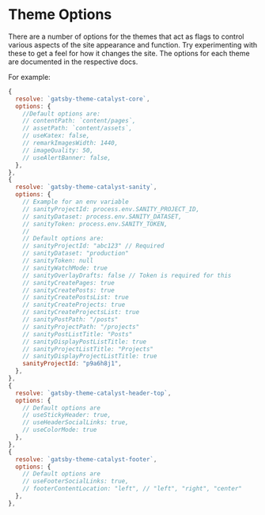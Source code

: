 <SEO
  title="Theme Options"
  description="Theme options are used to pass data from gatsby-config.js to the themes and act as feature flags. Gatsby Theme Catalyst is an opinionated set of integrated themes and starters to accelerate your next Gatsby project."
/>

# Theme Options

There are a number of options for the themes that act as flags to control various aspects of the site appearance and function. Try experimenting with these to get a feel for how it changes the site. The options for each theme are documented in the respective docs.

For example:

```js
{
  resolve: `gatsby-theme-catalyst-core`,
  options: {
    //Default options are:
    // contentPath: `content/pages`,
    // assetPath: `content/assets`,
    // useKatex: false,
    // remarkImagesWidth: 1440,
    // imageQuality: 50,
    // useAlertBanner: false,
  },
},
{
  resolve: `gatsby-theme-catalyst-sanity`,
  options: {
    // Example for an env variable
    // sanityProjectId: process.env.SANITY_PROJECT_ID,
    // sanityDataset: process.env.SANITY_DATASET,
    // sanityToken: process.env.SANITY_TOKEN,
    //
    // Default options are:
    // sanityProjectId: "abc123" // Required
    // sanityDataset: "production"
    // sanityToken: null
    // sanityWatchMode: true
    // sanityOverlayDrafts: false // Token is required for this
    // sanityCreatePages: true
    // sanityCreatePosts: true
    // sanityCreatePostsList: true
    // sanityCreateProjects: true
    // sanityCreateProjectsList: true
    // sanityPostPath: "/posts"
    // sanityProjectPath: "/projects"
    // sanityPostListTitle: "Posts"
    // sanityDisplayPostListTitle: true
    // sanityProjectListTitle: "Projects"
    // sanityDisplayProjectListTitle: true
    sanityProjectId: "p9a6h8j1",
  },
},
{
  resolve: `gatsby-theme-catalyst-header-top`,
  options: {
    // Default options are
    // useStickyHeader: true,
    // useHeaderSocialLinks: true,
    // useColorMode: true
  },
},
{
  resolve: `gatsby-theme-catalyst-footer`,
  options: {
    // Default options are
    // useFooterSocialLinks: true,
    // footerContentLocation: "left", // "left", "right", "center"
  },
},
```
